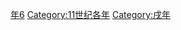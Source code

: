 {{Catnav|頁面分類|历史|歷史時代|年|11世纪各年}}
{{Commons category|1046}}

[[Category:1040年代|年6]]
[[Category:11世纪各年|Category:11世纪各年]]
[[Category:戌年|Category:戌年]]
